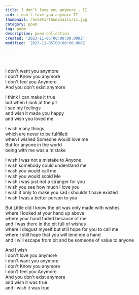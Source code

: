 ```yaml
---
title: I don’t love you anymore - II
uid: i-don’t-love-you-anymore-II
thumbnail: /assets/thumbnails/i1.jpg
category: poem
tag: poem 
description: poem collection
created: '2023-11-05T00:00:00.000Z'
modified: '2023-11-05T00:00:00.000Z'
---
```


<YouTubeVideo videoId="bfT44aVbke8" />

```



```

I don't want you anymore  
I don't Know you anymore  
I don't feel you Anymore  
And you don't exist anymore  

I think I can make it true   
but when I look at the pit   
I see my feelings   
and wish it made you happy   
and wish you loved me   

I wish many things   
which are never to be fulfilled   
when I wished Someone would love me   
But for anyone in the world   
being with me was a mistake   

I wish I was not a mistake to Anyone   
I wish somebody could understand me   
I wish you would call me   
I wish you would scold Me   
I wish i was just not a stranger for you   
I wish you see how much I love you   
I wish if only to make you sad i shouldn't have existed   
I wish I was a better person to you   

But Little did I know the pit was only made with wishes   
where I looked at your hand up above   
where your hand faded because of me   
and I was there in the pit full of wishes   
where I disgust myself but still hope for you to call me   
where I still hope that you will lend me a hand   
and I will escape from pit and be someone of value to anyone   

And I wish   
I don't love you anymore  
I don't want you anymore  
I don't Know you anymore  
I don't feel you Anymore  
And you don't exist anymore  
and wish it was true  
and i wish it was true
